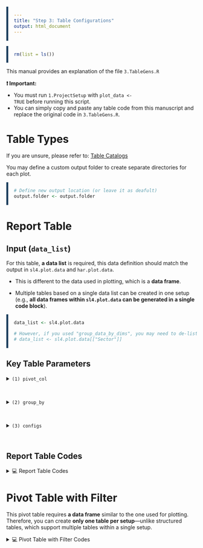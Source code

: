 ```yaml
---
title: "Step 3: Table Configurations"
output: html_document
---
```


```r
rm(list = ls())
```

This manual provides an explanation of the file `3.TableGens.R`

<div class="info-box">
  <strong>❗ Important:</strong>
  <ul style="margin-top: 8px; padding-left: 20px;">
    <li>You must run <code>1.ProjectSetup</code> with <code>plot_data &lt;- TRUE</code> before running this script.</li>
    <li>You can simply copy and paste any table code from this manuscript and replace the original code in <code>3.TableGens.R</code>.</li>
  </ul>
</div>


# Table Types {.unnumbered}

If you are unsure, please refer to: [Table Catalogs](https://pattawee.shinyapps.io/gtapviz-advanced-table-configs/)


You may define a custom output folder to create separate directories for each plot.

```r
# Define new output location (or leave it as deafult)
output.folder <- output.folder
```


# Report Table

## Input (`data_list`)

For this table, **a data list** is required, this data definition should match the output in `sl4.plot.data` and `har.plot.data`.

- This is different to the data used in plotting, which is a **data frame**.

- Multiple tables based on a single data list can be created in one setup (e.g., **all data frames within `sl4.plot.data` can be generated in a single code block**).

```r
data_list <- sl4.plot.data   

# However, if you used "group_data_by_dims", you may need to de-list one level as follows:
# data_list <- sl4.plot.data[["Sector"]]
```

## Key Table Parameters

<details>
  <summary class="toggle-summary"><code>(1) pivot_col</code></summary>
  
Define the pivot column for each dataframe within the data list. For example,
 
 - `REG` and `COMM*REG` are dataframes within `sl4.plot.data`,  
 
 - `Variable` and `Commodity` are the columns to be pivoted in each respective dataframe  


```r
pivot_col = list( # DO NOT CHANGE THIS LIST LINE; MAKE YOUR CHANGES BELOW
  REG = "Variable", 
  COMM*REG = "Commodity"
) # DO NOT REMOVE THIS BRACKET
```

</details>

<br>

<details>
  <summary class="toggle-summary"><code>(2) group_by</code></summary>

Define the main group columns (used as rows in the structured table) for each dataframe. The order matters: the first listed will be shown as the first (leftmost) column  

```r
group_by = list( # DO NOT CHANGE THIS LIST LINE; MAKE YOUR CHANGES BELOW
  REG = list("Experiment", "Region"),
  COMM*REG = list("Experiment", "Variable", "Region")
) # DO NOT REMOVE THIS BRACKET
```

</details>

<br>

<details>
  <summary class="toggle-summary"><code>(3) configs</code></summary>
  
```r
rename_cols       = list("Experiment" = "Scenario"),  # Rename "Experiment" to "Scenario"
total_column      = FALSE,  # Add row totals (e.g., for decomposition)
decimal           = 4,      # Number of decimal places
subtotal_level    = FALSE,  # Include subtotal rows from CGE if available
repeat_label      = FALSE,  # Repeat group labels in all rows
include_units     = TRUE,   # Append unit to column names (e.g., (%), (million USD))

var_name_by_description = TRUE,  # Use variable description instead of GTAP code
add_var_info            = TRUE,  # Append code or description in parentheses
add_group_line          = FALSE, # Add line between groups based on first column

separate_sheet_by = "Unit",          # Split sheets by this column
export_table      = TRUE,            # Export to Excel
output_path       = output.folder,   # Output directory
separate_file     = FALSE,           # Split sheets into separate workbooks
workbook_name     = "Comparison Table 1D"  # Workbook file name
```
</details>

<br>

## Report Table Codes

<details>
  <summary class="toggle-summary">💻 Report Table Codes</summary>
```{=html}
<!-- START: Report Table Filter UI -->
<style>
  label { font-weight: bold; }
  select { font-size: 16px; margin-bottom: 20px; padding: 5px 10px; width: 300px;}
  pre { background-color: #f4f4f4; padding: 15px; border-left: 5px solid #1C3E5D; overflow-x: auto; }
  .code-box { display: none; }
</style>

<label for="tableFilter">Choose Report Table Example:</label>
<select id="tableFilter">
  <option value="report_default">Default</option>
  <option value="report_1d">One-dimensional Structure</option>
  <option value="report_2d">Two-dimensional Structure</option>
  <option value="report_3d">Three-dimensional Structure</option>
</select>

<div class="report-code-blocks">

<div id="report_default" class="code-box">
<p>A default code provided in `3.TableGens.R`.</p>
<pre><code>
# Your data list
data_list <- sl4.plot.data

report_table(
  data_list = data_list,
  pivot_col = list( # See manual or run `?report_table` for more details
    REG = "Variable", 
    'COMM*REG' = "Commodity"
  ),
  group_by = list( # See manual or run `?report_table` for more details
    REG = list("Experiment", "Region"),
    'COMM*REG' = list("Experiment", "Variable", "Region")
  ),

  rename_cols = list("Experiment" = "Scenario"), 
  total_column = FALSE,
  decimal = 4,
  subtotal_level = FALSE,
  repeat_label = FALSE,
  include_units = TRUE,
  
  var_name_by_description = TRUE,
  add_var_info = TRUE,
  add_group_line = FALSE,
  
  separate_sheet_by = "Unit",
  export_table = TRUE,
  output_path = output.folder,
  separate_file = FALSE,
  workbook_name = "Comparison Table Default"
)
</code></pre>
</div>


<div id="report_1d" class="code-box">
<p>A one-dimensional structure groups data by a single dimension, such as <code>REG</code>, <code>COMM</code>, or <code>ACTS</code>.</p>
<pre><code>
# Your data list
data_list <- sl4.plot.data

report_table(
  data_list = data_list,
  pivot_col = list( # See manual or run `?report_table` for more details
  REG = "Variable"
  ),
  group_by = list( # See manual or run `?report_table` for more details
    REG = list("Experiment", "Region")
    ),
    
  rename_cols = list("Experiment" = "Scenario"),
  total_column = FALSE,
  decimal = 4,
  subtotal_level = FALSE,
  repeat_label = FALSE,
  include_units = TRUE,

  var_name_by_description = TRUE,
  add_var_info = TRUE,
  add_group_line = FALSE,
  
  separate_sheet_by = "Unit",
  export_table = TRUE,
  output_path = output.folder,
  separate_file = FALSE,
  workbook_name = "Comparison Table 1D"
)
</code></pre>
</div>

<div id="report_2d" class="code-box">
<p>A two-dimensional structure groups data by two dimensions, such as <code>REG*COMM</code> or <code>REG*ACTS</code>.</p>
<pre><code>
# Your data list
data_list <- sl4.plot.data

report_table(
  data_list = data_list,
  pivot_col = list( # See manual or run `?report_table` for more details
    COMM*REG = "Commodity"
  ),
  
  group_by = list( # See manual or run `?report_table` for more details
    COMM*REG = list("Experiment", "Variable", "Region")
  ),

  rename_cols = list("Experiment" = "Scenario"), 
  total_column = FALSE,
  decimal = 4,
  subtotal_level = FALSE,
  repeat_label = FALSE,
  include_units = TRUE,
  
  var_name_by_description = TRUE,
  add_var_info = TRUE,
  add_group_line = FALSE,
  
  separate_sheet_by = "Unit",
  export_table = TRUE,
  output_path = output.folder,
  separate_file = FALSE,
  workbook_name = "Comparison Table 2D"
)
</code></pre>
</div>

<div id="report_3d" class="code-box">
<p>A multi-dimensional structure groups data by more than two dimensions, such as <code>COMM*REG*REG</code> for bilateral trade at the sector level.</p>
<pre><code>
# Your data list
data_list <- bilateral_data

report_table( 
  data_list = bilateral_data,
  pivot_col = list( # See manual or run `?report_table` for more details
  qxs = "Commodity"
  ),
  
  group_by = list( # See manual or run `?report_table` for more details
    qxs = list("Experiment", "Source", "Destination")
    ),
    
  rename_cols = list("Experiment" = "Scenario"),
  total_column = FALSE,
  decimal = 4,
  subtotal_level = FALSE,
  repeat_label = FALSE,
  include_units = TRUE,

  var_name_by_description = TRUE,
  add_var_info = TRUE,
  add_group_line = TRUE,
  
  separate_sheet_by = "Unit",
  export_table = TRUE,
  output_path = output.folder,
  separate_file = FALSE,
  workbook_name = "Comparison Table 3D"
)
</code></pre>
</div>

</div> <!-- END .report-code-blocks wrapper -->

<script>
  const tableSelect = document.getElementById("tableFilter");
  const tableWrapper = document.querySelector(".report-code-blocks");
  const tableBoxes = tableWrapper.querySelectorAll(".code-box");

  function showTableBox() {
    tableBoxes.forEach(box => box.style.display = "none");
    const selected = tableSelect.value;
    const target = document.getElementById(selected);
    if (target) target.style.display = "block";
  }

  tableSelect.addEventListener("change", showTableBox);
  showTableBox();
</script>

```
</details>



# Pivot Table with Filter

This pivot table requires **a data frame** similar to the one used for plotting. Therefore, you can create **only one table per setup**—unlike structured tables, which support multiple tables within a single setup.

<details>
  <summary class="toggle-summary">💻 Pivot Table with Filter Codes</summary>
```{=html}
<!-- START: Pivot Table Filter UI -->
<style>
  label { font-weight: bold; }
  select { font-size: 16px; margin-bottom: 20px; padding: 5px 10px; width: 300px;}
  pre { background-color: #f4f4f4; padding: 15px; border-left: 5px solid #1C3E5D; overflow-x: auto; }
  .code-box { display: none; }
</style>

<label for="pivotFilter">Choose Pivot Table Structure:</label>
<select id="pivotFilter">
  <option value="pivot_default">Default</option>
  <option value="pivot_multi">Multiple-filter Structure</option>
</select>

<div class="pivot-code-blocks">

<div id="pivot_default" class="code-box">
<p>A default code provided in `3.TableGens.R`.</p>

<pre><code>
# Your data frame
data_pivot_table <- sl4.plot.data[["REG"]] 

pivot_table_with_filter( # DO NOT CHANGE THIS FUCNTION NAME; MAKE YOUR CHANGES BELOW
  data = data_pivot_table,
  filter = c("Variable", "Unit"),    # Allow filtering by variable type and unit
  rows = c("Region", "Sector"),      # Regions and sectors as row fields
  cols = c("Experiment"),           # Experiments as column fields
  data_fields = "Value",            # Values to be aggregated
  raw_sheet_name = "Raw_Data",     # Sheet name for raw data
  pivot_sheet_name = "Sector_Pivot", # Sheet name for pivot table
  dims = "A3",                      # Starting cell for pivot table
  export = TRUE,
  output_path = output.folder,
  workbook_name = "Sectoral_Impact_Analysis.xlsx"
)
</code></pre>
</div>


<div id="pivot_multi" class="code-box">
<pre><code>
# Your data frame
data_pivot_table <- bilateral_data[["qxs"]] 

pivot_table_with_filter( # DO NOT CHANGE THIS FUCNTION NAME; MAKE YOUR CHANGES BELOW
  data = data_pivot_table,
  filter = c("Experiment", "Commodity", "Unit"),    # Allow filtering by variable type and unit
  rows = c("Source"),      # Regions and sectors as row fields
  cols = c("Destination"),           # Experiments as column fields
  data_fields = "Value",            # Values to be aggregated
  raw_sheet_name = "Raw_Data",     # Sheet name for raw data
  pivot_sheet_name = "Sector_Pivot", # Sheet name for pivot table
  dims = "A5",                      # Starting cell for pivot table
  export = TRUE,
  output_path = output.folder,
  workbook_name = "Sectoral_Impact_Analysis.xlsx"
)
</code></pre>
</div>

</div>

</div> <!-- END .pivot-code-blocks wrapper -->

<script>
  const pivotSelect = document.getElementById("pivotFilter");
  const pivotWrapper = document.querySelector(".pivot-code-blocks");
  const pivotBoxes = pivotWrapper.querySelectorAll(".code-box");

  function showPivotBox() {
    pivotBoxes.forEach(box => box.style.display = "none");
    const selected = pivotSelect.value;
    const target = document.getElementById(selected);
    if (target) target.style.display = "block";
  }

  pivotSelect.addEventListener("change", showPivotBox);
  showPivotBox();
</script>
```
</details>

```{=html}
<script>
// SCRIPT 1: Copy Code Button
window.addEventListener("load", function () {
  document.querySelectorAll("pre code").forEach(function (codeBlock) {
    const button = document.createElement("button");
    button.className = "copy-code-button";
    button.type = "button";
    button.innerText = "Copy";
    button.style.position = "absolute";
    button.style.top = "4px";
    button.style.right = "4px";
    button.addEventListener("click", () => {
      navigator.clipboard.writeText(codeBlock.innerText).then(() => {
        button.innerText = "Copied!";
        setTimeout(() => (button.innerText = "Copy"), 1500);
      });
    });
    const pre = codeBlock.parentNode;
    pre.style.position = "relative";
    pre.insertBefore(button, codeBlock);
  });
});

// SCRIPT 2: Hide Navbar on Scroll Down
document.addEventListener("DOMContentLoaded", function () {
  let prevScrollPos = window.pageYOffset;
  const navbar = document.querySelector(".navbar");
  
  if (navbar) {
    // Set initial styles for smooth transition
    navbar.style.transition = "top 0.3s";
    navbar.style.position = "fixed";
    navbar.style.width = "100%";
    navbar.style.zIndex = "1000";
    
    window.addEventListener("scroll", function () {
      const currentScrollPos = window.pageYOffset;
      if (prevScrollPos > currentScrollPos) {
        // Scrolling up
        navbar.style.top = "0";
      } else {
        // Scrolling down
        navbar.style.top = "-70px";
      }
      prevScrollPos = currentScrollPos;
    });
  }
});

// SCRIPT 3: Center Navbar Items
document.addEventListener('DOMContentLoaded', function() {
  // Create a container to center the navbar items
  var navbar = document.querySelector('.navbar-collapse');
  var navLinks = document.querySelectorAll('.navbar-left li');
  var navRight = document.querySelector('.navbar-right');
  
  // Apply styles to center the main navigation
  if (navbar && navLinks.length > 0) {
    var mainNav = document.querySelector('.navbar-left');
    
    // Add a wrapper div to center the main nav
    var centerWrapper = document.createElement('div');
    centerWrapper.className = 'nav-center-wrapper';
    centerWrapper.style.display = 'flex';
    centerWrapper.style.justifyContent = 'center';
    centerWrapper.style.flex = '1';
    
    // Move the main navbar inside this wrapper
    if (mainNav && mainNav.parentNode) {
      mainNav.parentNode.insertBefore(centerWrapper, mainNav);
      centerWrapper.appendChild(mainNav);
    }
  }
});
</script>
```
